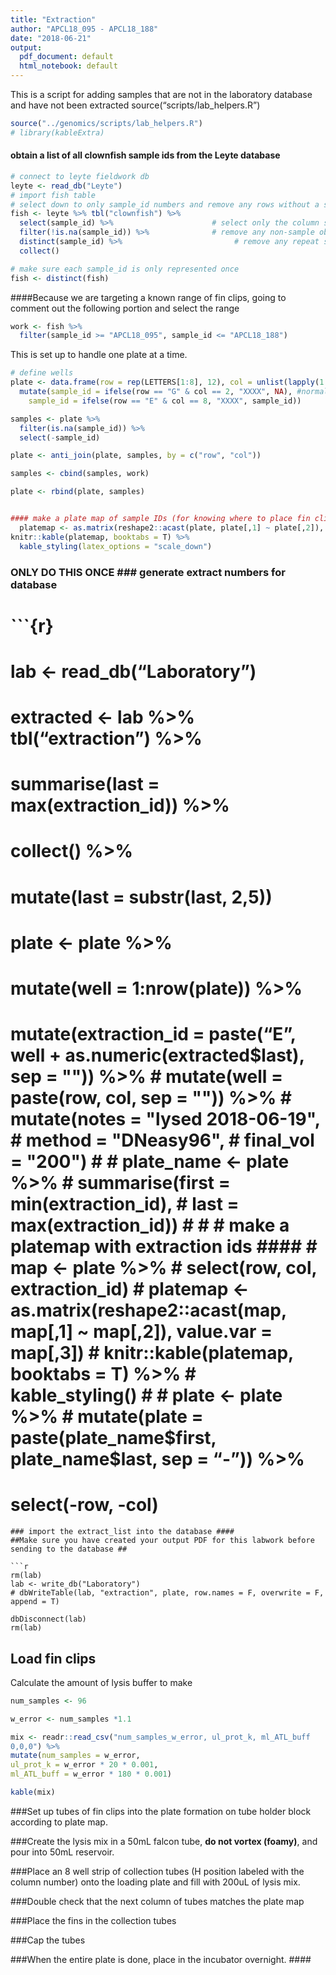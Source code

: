 ```yaml
---
title: "Extraction"
author: "APCL18_095 - APCL18_188"
date: "2018-06-21"
output:
  pdf_document: default
  html_notebook: default
---
```


This is a script for adding samples that are not in the laboratory database and have not been extracted 
source("scripts/lab_helpers.R")
```r
source("../genomics/scripts/lab_helpers.R")
# library(kableExtra)
```
#### obtain a list of all clownfish sample ids from the Leyte database ####
```r
# connect to leyte fieldwork db
leyte <- read_db("Leyte")
# import fish table
# select down to only sample_id numbers and remove any rows without a sample
fish <- leyte %>% tbl("clownfish") %>% 
  select(sample_id) %>%                      # select only the column sample_id
  filter(!is.na(sample_id)) %>%              # remove any non-sample observations
  distinct(sample_id) %>%                         # remove any repeat sample_ids (this should not be needed)
  collect()

# make sure each sample_id is only represented once
fish <- distinct(fish)
```

####Because we are targeting a known range of fin clips, going to comment out the following portion and select the range
```r
work <- fish %>% 
  filter(sample_id >= "APCL18_095", sample_id <= "APCL18_188")
```

<!-- #### compare that list to samples that have already been extracted #### -->
<!-- ```{r} -->
<!-- #connect to laboratory db -->
<!-- lab <- read_db("Laboratory") -->

<!-- # import extraction table and reduce to only the sample_id column -->
<!-- extr <- lab %>% tbl("extraction") %>%  -->
<!--   select(sample_id) %>%  -->
<!--   collect() -->
<!-- ``` -->
<!-- #### select any samples in "fish" that have notbeen extracted in "extr"  -->
<!-- ```{r} -->
<!-- work <- fish %>%  -->
<!--   filter(!sample_id %in% extr$sample_id) -->

<!-- # remove samples that cannot be extracted -->
<!-- errors <- c("APCL12_271", "APCL13_024", "APCL13_547", "APCL13_549", "APCL13_551", "APCL13_553", "APCL14_030", "APCL14_157", "APCL14_161", "APCL14_164", "APCL14_301", "APCL14_304", "APCL14_305", "APCL14_306", "APCL14_492", "APCL14_494", "APCL15_355550", "APCL15_404305", "APCL15_405807") -->

<!-- work <- work %>%  -->
<!--   filter(!sample_id %in% errors) %>%  -->
<!--   select(sample_id) %>%  -->
<!--   arrange(sample_id) -->

<!-- ``` -->

This is set up to handle one plate at a time.
```r
# define wells
plate <- data.frame(row = rep(LETTERS[1:8], 12), col = unlist(lapply(1:12, rep, 8))) %>% 
  mutate(sample_id = ifelse(row == "G" & col == 2, "XXXX", NA), #normally this one is D2 but I forgot to add the blank until after some fins were loaded.
    sample_id = ifelse(row == "E" & col == 8, "XXXX", sample_id))

samples <- plate %>% 
  filter(is.na(sample_id)) %>% 
  select(-sample_id)

plate <- anti_join(plate, samples, by = c("row", "col"))

samples <- cbind(samples, work)

plate <- rbind(plate, samples)


#### make a plate map of sample IDs (for knowing where to place fin clips) ####
  platemap <- as.matrix(reshape2::acast(plate, plate[,1] ~ plate[,2]), value.var = plate[,3])
knitr::kable(platemap, booktabs = T) %>% 
  kable_styling(latex_options = "scale_down")
```
### ONLY DO THIS ONCE ### generate extract numbers for database ####
# ```{r}
# lab <- read_db("Laboratory")
# extracted <- lab %>% tbl("extraction") %>% 
#   summarise(last = max(extraction_id)) %>% 
#   collect() %>% 
#   mutate(last = substr(last, 2,5))
# 
# plate <- plate %>% 
#   mutate(well = 1:nrow(plate)) %>% 
#   mutate(extraction_id = paste("E", well + as.numeric(extracted$last), sep = "")) %>% 
#   mutate(well = paste(row, col, sep = "")) %>% 
#   mutate(notes = "lysed 2018-06-19", 
#     method = "DNeasy96", 
#     final_vol = "200")
# 
# plate_name <- plate %>% 
#   summarise(first = min(extraction_id), 
#     last = max(extraction_id))
# 
# # make a platemap with extraction ids ####
# map <- plate %>% 
#   select(row, col, extraction_id)
#   platemap <- as.matrix(reshape2::acast(map, map[,1] ~ map[,2]), value.var = map[,3])
# knitr::kable(platemap, booktabs = T) %>% 
#   kable_styling()
# 
# plate <- plate %>% 
#   mutate(plate = paste(plate_name$first, plate_name$last, sep = "-")) %>% 
#   select(-row, -col)


```
### import the extract_list into the database ####
##Make sure you have created your output PDF for this labwork before sending to the database ##

```r
rm(lab)
lab <- write_db("Laboratory")
# dbWriteTable(lab, "extraction", plate, row.names = F, overwrite = F, append = T)

dbDisconnect(lab)
rm(lab)
```

## Load fin clips

Calculate the amount of lysis buffer to make
```r
num_samples <- 96

w_error <- num_samples *1.1

mix <- readr::read_csv("num_samples_w_error, ul_prot_k, ml_ATL_buff
0,0,0") %>% 
mutate(num_samples = w_error, 
ul_prot_k = w_error * 20 * 0.001, 
ml_ATL_buff = w_error * 180 * 0.001)

kable(mix)
```
###Set up tubes of fin clips into the plate formation on tube holder block according to plate map.

###Create the lysis mix in a 50mL falcon tube, **do not vortex (foamy)**, and pour into 50mL reservoir.

###Place an 8 well strip of collection tubes (H position labeled with the column number) onto the loading plate and fill with 200uL of lysis mix.

###Double check that the next column of tubes matches the plate map

###Place the fins in the collection tubes

###Cap the tubes

###When the entire plate is done, place in the incubator overnight.
####
